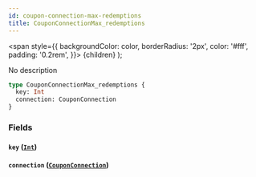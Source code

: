 ```yaml
---
id: coupon-connection-max-redemptions
title: CouponConnectionMax_redemptions
---
```


<span
style={{
      backgroundColor: color,
      borderRadius: '2px',
      color: '#fff',
      padding: '0.2rem',
    }}>
{children}
</span>
);

No description

```graphql
type CouponConnectionMax_redemptions {
  key: Int
  connection: CouponConnection
}
```

### Fields

#### `key` ([`Int`](/v1/scalars/int))

#### `connection` ([`CouponConnection`](/v1/objects/coupon-connection))
